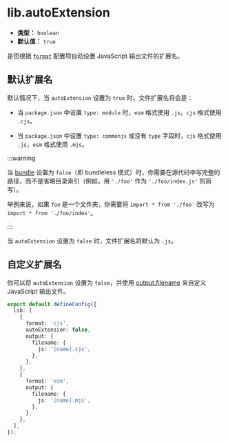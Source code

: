 # lib.autoExtension

- **类型：** `boolean`
- **默认值：** `true`

是否根据 [`format`](/config/lib/format) 配置项自动设置 JavaScript 输出文件的扩展名。

## 默认扩展名

默认情况下，当 `autoExtension` 设置为 `true` 时，文件扩展名将会是：

- 当 `package.json` 中设置 `type: module` 时，`esm` 格式使用 `.js`，`cjs` 格式使用 `.cjs`。

- 当 `package.json` 中设置 `type: commonjs` 或没有 `type` 字段时，`cjs` 格式使用 `.js`，`esm` 格式使用 `.mjs`。

:::warning

当 [bundle](/config/lib/bundle) 设置为 `false`（即 bundleless 模式）时，你需要在源代码中写完整的路径，而不是省略目录索引（例如，用 `'./foo'` 作为 `'./foo/index.js'` 的简写）。

举例来说，如果 `foo` 是一个文件夹，你需要将 `import * from './foo'` 改写为 `import * from './foo/index'`。

:::

当 `autoExtension` 设置为 `false` 时，文件扩展名将默认为 `.js`。

## 自定义扩展名

你可以将 `autoExtension` 设置为 `false`，并使用 [output.filename](https://rsbuild.dev/zh/config/output/filename) 来自定义 JavaScript 输出文件。

```ts title="rslib.config.ts"
export default defineConfig({
  lib: [
    {
      format: 'cjs',
      autoExtension: false,
      output: {
        filename: {
          js: '[name].cjs',
        },
      },
    },
    {
      format: 'esm',
      output: {
        filename: {
          js: '[name].mjs',
        },
      },
    },
  ],
});
```
